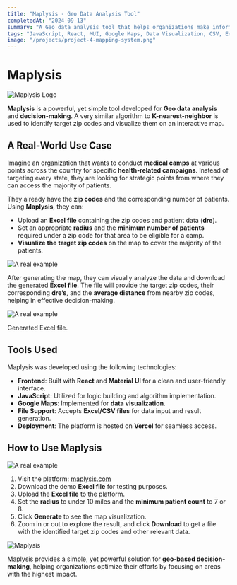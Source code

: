 ```yaml
---
title: "Maplysis - Geo Data Analysis Tool"
completedAt: "2024-09-13"
summary: "A Geo data analysis tool that helps organizations make informed decisions using location data and advanced algorithms."
tags: "JavaScript, React, MUI, Google Maps, Data Visualization, CSV, Excel, Geo Data, Vercel"
image: "/projects/project-4-mapping-system.png"
---
```


# Maplysis

![Maplysis Logo](/projects/maplysis/logo.png)

**Maplysis** is a powerful, yet simple tool developed for **Geo data analysis** and **decision-making**. A very similar algorithm to **K-nearest-neighbor** is used to identify target zip codes and visualize them on an interactive map.

## A Real-World Use Case

Imagine an organization that wants to conduct **medical camps** at various points across the country for specific **health-related campaigns**. Instead of targeting every state, they are looking for strategic points from where they can access the majority of patients.

They already have the **zip codes** and the corresponding number of patients. Using **Maplysis**, they can:

- Upload an **Excel file** containing the zip codes and patient data (**dre**).
- Set an appropriate **radius** and the **minimum number of patients** required under a zip code for that area to be eligible for a camp.
- **Visualize the target zip codes** on the map to cover the majority of the patients.

![A real example](/projects/maplysis/maplysis-2.png)

After generating the map, they can visually analyze the data and download the generated **Excel file**. The file will provide the target zip codes, their corresponding **dre’s**, and the **average distance** from nearby zip codes, helping in effective decision-making.

![A real example](/projects/maplysis/maplysis-3.png)

Generated Excel file.

## Tools Used

Maplysis was developed using the following technologies:

- **Frontend**: Built with **React** and **Material UI** for a clean and user-friendly interface.
- **JavaScript**: Utilized for logic building and algorithm implementation.
- **Google Maps**: Implemented for **data visualization**.
- **File Support**: Accepts **Excel/CSV files** for data input and result generation.
- **Deployment**: The platform is hosted on **Vercel** for seamless access.

## How to Use Maplysis

![A real example](/projects/maplysis/maplysis-1.png)

1. Visit the platform: [maplysis.com](http://maplysis.com)
2. Download the demo **Excel file** for testing purposes.
3. Upload the **Excel file** to the platform.
4. Set the **radius** to under 10 miles and the **minimum patient count** to 7 or 8.
5. Click **Generate** to see the map visualization.
6. Zoom in or out to explore the result, and click **Download** to get a file with the identified target zip codes and other relevant data.

![Maplysis ](/projects/maplysis/maplysis-4.png)

Maplysis provides a simple, yet powerful solution for **geo-based decision-making**, helping organizations optimize their efforts by focusing on areas with the highest impact.
